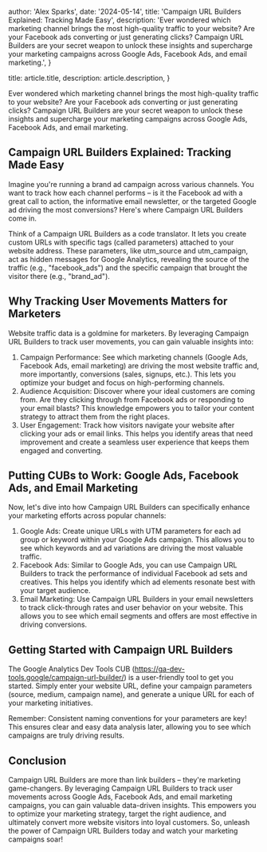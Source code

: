 
  author: 'Alex Sparks',
  date: '2024-05-14',
  title: 'Campaign URL Builders Explained: Tracking Made Easy',
  description:
    'Ever wondered which marketing channel brings the most high-quality traffic to your website? Are your Facebook ads converting or just generating clicks? Campaign URL Builders are your secret weapon to unlock these insights and supercharge your marketing campaigns across Google Ads, Facebook Ads, and email marketing.',
}

  title: article.title,
  description: article.description,
}


Ever wondered which marketing channel brings the most high-quality traffic to your website? Are your Facebook ads converting or just generating clicks? Campaign URL Builders are your secret weapon to unlock these insights and supercharge your marketing campaigns across Google Ads, Facebook Ads, and email marketing.
## Campaign URL Builders Explained: Tracking Made Easy

Imagine you're running a brand ad campaign across various channels. You want to track how each channel performs – is it the Facebook ad with a great call to action, the informative email newsletter, or the targeted Google ad driving the most conversions? Here's where Campaign URL Builders come in.

Think of a Campaign URL Builders as a code translator. It lets you create custom URLs with specific tags (called parameters) attached to your website address. These parameters, like utm_source and utm_campaign, act as hidden messages for Google Analytics, revealing the source of the traffic (e.g., "facebook_ads") and the specific campaign that brought the visitor there (e.g., "brand_ad").

## Why Tracking User Movements Matters for Marketers

Website traffic data is a goldmine for marketers. By leveraging Campaign URL Builders to track user movements, you can gain valuable insights into:

1. Campaign Performance: See which marketing channels (Google Ads, Facebook Ads, email marketing) are driving the most website traffic and, more importantly, conversions (sales, signups, etc.). This lets you optimize your budget and focus on high-performing channels.
2. Audience Acquisition: Discover where your ideal customers are coming from. Are they clicking through from Facebook ads or responding to your email blasts? This knowledge empowers you to tailor your content strategy to attract them from the right places.
3. User Engagement: Track how visitors navigate your website after clicking your ads or email links. This helps you identify areas that need improvement and create a seamless user experience that keeps them engaged and converting.

## Putting CUBs to Work: Google Ads, Facebook Ads, and Email Marketing

Now, let's dive into how Campaign URL Builders can specifically enhance your marketing efforts across popular channels:

1. Google Ads: Create unique URLs with UTM parameters for each ad group or keyword within your Google Ads campaign. This allows you to see which keywords and ad variations are driving the most valuable traffic.
2. Facebook Ads: Similar to Google Ads, you can use Campaign URL Builders to track the performance of individual Facebook ad sets and creatives. This helps you identify which ad elements resonate best with your target audience.
3. Email Marketing: Use Campaign URL Builders in your email newsletters to track click-through rates and user behavior on your website. This allows you to see which email segments and offers are most effective in driving conversions.

## Getting Started with Campaign URL Builders

The Google Analytics Dev Tools CUB (https://ga-dev-tools.google/campaign-url-builder/) is a user-friendly tool to get you started. Simply enter your website URL, define your campaign parameters (source, medium, campaign name), and generate a unique URL for each of your marketing initiatives.

Remember: Consistent naming conventions for your parameters are key! This ensures clear and easy data analysis later, allowing you to see which campaigns are truly driving results.

## Conclusion

Campaign URL Builders are more than link builders – they're marketing game-changers. By leveraging Campaign URL Builders to track user movements across Google Ads, Facebook Ads, and email marketing campaigns, you can gain valuable data-driven insights. This empowers you to optimize your marketing strategy, target the right audience, and ultimately convert more website visitors into loyal customers. So, unleash the power of Campaign URL Builders today and watch your marketing campaigns soar!
